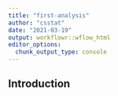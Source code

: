 ```yaml
---
title: "first-analysis"
author: "csstat"
date: "2021-03-19"
output: workflowr::wflow_html
editor_options:
  chunk_output_type: console
---
```


## Introduction

```r

```

